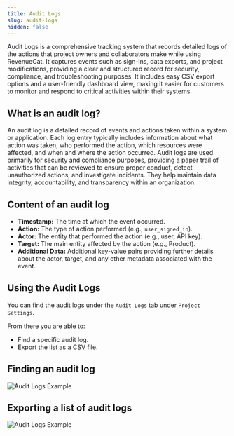 ```yaml
---
title: Audit Logs
slug: audit-logs
hidden: false
---
```


Audit Logs is a comprehensive tracking system that records detailed logs of the actions that project owners and collaborators make while using RevenueCat. It captures events such as sign-ins, data exports, and project modifications, providing a clear and structured record for security, compliance, and troubleshooting purposes. It includes easy CSV export options and a user-friendly dashboard view, making it easier for customers to monitor and respond to critical activities within their systems.

## What is an audit log?

An audit log is a detailed record of events and actions taken within a system or application. Each log entry typically includes information about what action was taken, who performed the action, which resources were affected, and when and where the action occurred. Audit logs are used primarily for security and compliance purposes, providing a paper trail of activities that can be reviewed to ensure proper conduct, detect unauthorized actions, and investigate incidents. They help maintain data integrity, accountability, and transparency within an organization.


## Content of an audit log

- **Timestamp:** The time at which the event occurred.
- **Action:** The type of action performed (e.g., `user_signed_in`).
- **Actor:** The entity that performed the action (e.g., user, API key).
- **Target:** The main entity affected by the action (e.g., Product).
- **Additional Data:** Additional key-value pairs providing further details about the actor, target, and any other metadata associated with the event.

## Using the Audit Logs

You can find the audit logs under the `Audit Logs` tab under `Project Settings`.

From there you are able to:

- Find a specific audit log.
- Export the list as a CSV file.

## Finding an audit log

![](/images/audit-logs/audit-logs-example-log.png "Audit Logs Example")

## Exporting a list of audit logs

![](/images/audit-logs/audit-logs-export.png "Audit Logs Example")
